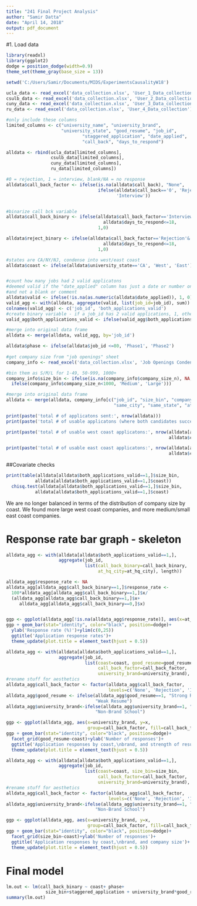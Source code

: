 ---
title: "241 Final Project Analysis"
author: "Samir Datta"
date: "April 14, 2018"
output: pdf_document
---

#1. Load data
```{r}
library(readxl)
library(ggplot2)
dodge = position_dodge(width=0.9)
theme_set(theme_gray(base_size = 13))

setwd('C:/Users/Samir/Documents/MIDS/ExperimentsCausalityW18')
```

```{r}
ucla_data <- read_excel('data_collection.xlsx', 'User_1_Data_collection')
csulb_data <- read_excel('data_collection.xlsx', 'User_2_Data_collection')
cuny_data <- read_excel('data_collection.xlsx', 'User_3_Data_collection')
ru_data <- read_excel('data_collection.xlsx', 'User_4_Data_collection')

#only include these columns
limited_columns <- c("university_name", "university_brand",
                     "university_state", "good_resume", "job_id", 
                             "staggered_application", "date_applied", 
                             "call_back", "days_to_respond")

alldata <- rbind(ucla_data[limited_columns],
                 csulb_data[limited_columns],
                 cuny_data[limited_columns],
                 ru_data[limited_columns])

#0 = rejection, 1 = interview, blank/NA = no response
alldata$call_back_factor <- ifelse(is.na(alldata$call_back), "None",
                                   ifelse(alldata$call_back=='0', 'Rejection',
                                          'Interview'))


#binarize call bck variable
alldata$call_back_binary <- ifelse(alldata$call_back_factor=='Interview'&
                                     alldata$days_to_respond<=18,
                                   1,0)

alldata$reject_binary <- ifelse(alldata$call_back_factor=='Rejection'&
                                     alldata$days_to_respond<=18,
                                   1,0)

#states are CA/NY/NJ, condense into west/east coast
alldata$coast <- ifelse(alldata$university_state=='CA', 'West', 'East')


#count how many jobs had 2 valid applicatons
#deemed valid if the "date_applied" column has just a date or number on t
#and not a blank or comment
alldata$valid <- ifelse(!is.na(as.numeric(alldata$date_applied)), 1, 0)
valid_agg <- with(alldata, aggregate(valid, list(job_id=job_id), sum))
colnames(valid_agg) <- c('job_id', 'both_applications_valid')
#create binary variable - if a job_id has 2 valid applications, 1, otherwise 0
valid_agg$both_applications_valid <- ifelse(valid_agg$both_applications_valid == 2, 1, 0)

#merge into original data frame
alldata <- merge(alldata, valid_agg, by='job_id')

alldata$phase <- ifelse(alldata$job_id <=80, 'Phase1', 'Phase2')
                                   
#get company size from "job openings" sheet
company_info <- read_excel('data_collection.xlsx', 'Job Openings Condensed')

#bin them as S/M/L for 1-49, 50-999, 1000+
company_info$size_bin <- ifelse(is.na(company_info$company_size_n), NA, ifelse(company_info$company_size_n<50, 'Small',
  ifelse(company_info$company_size_n<1000, 'Medium', 'Large')))

#merge into original data frame
alldata <- merge(alldata, company_info[c("job_id", "size_bin", "company_size_n", 
                                         "same_city", "same_state", "at_hq_city")])

```


```{r}
print(paste('total # of applicatons sent:', nrow(alldata)))
print(paste('total # of usable applicatons (where both candidates succesfully submitted):', nrow(alldata[alldata$both_applications_valid==1,])))

print(paste('total # of usable west coast applicatons:', nrow(alldata[alldata$both_applications_valid==1&
                                                              alldata$coast=='West',])))

print(paste('total # of usable east coast applicatons:', nrow(alldata[alldata$both_applications_valid==1&
                                                              alldata$coast=='East',])))

```

##Covariate checks

```{r}
print(table(alldata[alldata$both_applications_valid==1,]$size_bin,
           alldata[alldata$both_applications_valid==1,]$coast))
  chisq.test(alldata[alldata$both_applications_valid==1,]$size_bin,
           alldata[alldata$both_applications_valid==1,]$coast)

```

We are no longer balanced in terms of the distribution of company size by coast. We found more large west coast companies, and more medium/small east coast companies.

# Response rate bar graph - skeleton

```{r}
alldata_agg <- with(alldata[alldata$both_applications_valid==1,],
                    aggregate(job_id,
                              list(call_back_binary=call_back_binary, 
                                   at_hq_city=at_hq_city), length))

alldata_agg$response_rate <- NA
alldata_agg[alldata_agg$call_back_binary==1,]$response_rate <-
  100*alldata_agg[alldata_agg$call_back_binary==1,]$x/
  (alldata_agg[alldata_agg$call_back_binary==1,]$x+
     alldata_agg[alldata_agg$call_back_binary==0,]$x)


ggp <- ggplot(alldata_agg[!is.na(alldata_agg$response_rate)], aes(x=at_hq_city, y=response_rate))
ggp + geom_bar(stat="identity", color="black", position=dodge)+
  ylab('Response rate (%)')+ylim(c(0,25))
  ggtitle('Application response rates')+
  theme_update(plot.title = element_text(hjust = 0.5))

```

```{r}
alldata_agg <- with(alldata[alldata$both_applications_valid==1,],
                    aggregate(job_id,
                              list(coast=coast, good_resume=good_resume,
                                   call_back_factor=call_back_factor,
                                   university_brand=university_brand), length))
#rename stuff for aesthetics
alldata_agg$call_back_factor <- factor(alldata_agg$call_back_factor,
                                       levels=c('None', 'Rejection', 'Interview'))
alldata_agg$good_resume <- ifelse(alldata_agg$good_resume==1, "Strong Resume", 
                                  "Weak Resume")
alldata_agg$university_brand<-ifelse(alldata_agg$university_brand==1, "Brand School", 
                                  "Non-Brand School")

ggp <- ggplot(alldata_agg, aes(x=university_brand, y=x, 
                               group=call_back_factor, fill=call_back_factor))
ggp + geom_bar(stat="identity", color="black", position=dodge)+
  facet_grid(good_resume~coast)+ylab('Number of responses')+
  ggtitle('Application responses by coast,\nbrand, and strength of resume')+
  theme_update(plot.title = element_text(hjust = 0.5))

```




```{r}
alldata_agg <- with(alldata[alldata$both_applications_valid==1,],
                    aggregate(job_id,
                              list(coast=coast, size_bin=size_bin,
                                   call_back_factor=call_back_factor,
                                   university_brand=university_brand), length))
#rename stuff for aesthetics
alldata_agg$call_back_factor <- factor(alldata_agg$call_back_factor,
                                       levels=c('None', 'Rejection', 'Interview'))
alldata_agg$university_brand<-ifelse(alldata_agg$university_brand==1, "Brand School", 
                                  "Non-Brand School")

ggp <- ggplot(alldata_agg, aes(x=university_brand, y=x, 
                               group=call_back_factor, fill=call_back_factor))
ggp + geom_bar(stat="identity", color="black", position=dodge)+
  facet_grid(size_bin~coast)+ylab('Number of responses')+
  ggtitle('Application responses by coast,\nbrand, and company size')+
  theme_update(plot.title = element_text(hjust = 0.5))

```


# Final model

```{r}

lm.out <- lm(call_back_binary ~ coast+ phase+
               size_bin+staggered_application + university_brand*good_resume, data=alldata[alldata$both_applications_valid==1,])
summary(lm.out)
```



